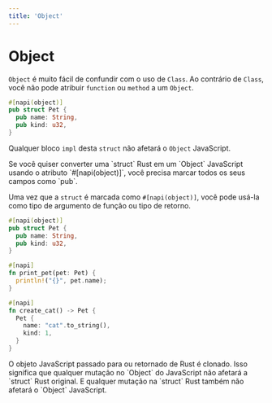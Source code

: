```yaml
---
title: 'Object'
---
```



# Object

`Object` é muito fácil de confundir com o uso de `Class`. Ao contrário de `Class`, você não pode atribuir `function` ou `method` a um `Object`.

```rust filename="lib.rs"
#[napi(object)]
pub struct Pet {
  pub name: String,
  pub kind: u32,
}
```

Qualquer bloco `impl` desta `struct` não afetará o `Object` JavaScript.

<Callout type="warning" emoji="⚠️">
  Se você quiser converter uma `struct` Rust em um `Object` JavaScript usando o
  atributo `#[napi(object)]`, você precisa marcar todos os seus campos como
  `pub`.
</Callout>

Uma vez que a `struct` é marcada como `#[napi(object)]`, você pode usá-la como tipo de argumento de função ou tipo de retorno.

```rust filename="lib.rs"
#[napi(object)]
pub struct Pet {
  pub name: String,
  pub kind: u32,
}

#[napi]
fn print_pet(pet: Pet) {
  println!("{}", pet.name);
}

#[napi]
fn create_cat() -> Pet {
  Pet {
    name: "cat".to_string(),
    kind: 1,
  }
}
```

<Callout type="warning" emoji="⚠️">
  O objeto JavaScript passado para ou retornado de Rust é clonado. Isso
  significa que qualquer mutação no `Object` do JavaScript não afetará a
  `struct` Rust original. E qualquer mutação na `struct` Rust também não afetará
  o `Object` JavaScript.
</Callout>
